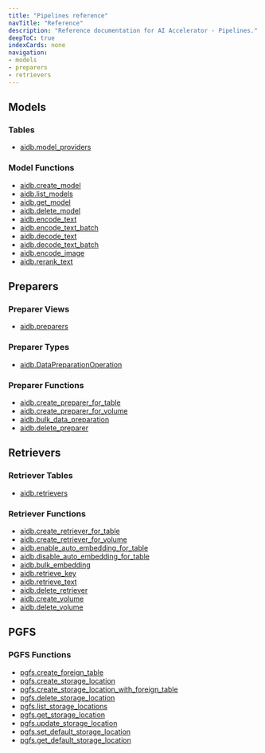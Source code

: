 ```yaml
---
title: "Pipelines reference"
navTitle: "Reference"
description: "Reference documentation for AI Accelerator - Pipelines."
deepToC: true
indexCards: none
navigation:
- models
- preparers
- retrievers
---
```


## Models

### Tables

* [aidb.model_providers](models#aidbmodel_providers)

### Model Functions
* [aidb.create_model](models#aidbcreate_model)
* [aidb.list_models](models#aidblist_models)
* [aidb.get_model](models#aidbget_model)
* [aidb.delete_model](models#aidbdelete_model)
* [aidb.encode_text](models#aidbencode_text)
* [aidb.encode_text_batch](models#aidbencode_text_batch)
* [aidb.decode_text](models#aidbdecode_text)
* [aidb.decode_text_batch](models#aidbdecode_text_batch)
* [aidb.encode_image](models#aidbencode_image)
* [aidb.rerank_text](models#aidbrerank_text)

## Preparers

### Preparer Views

* [aidb.preparers](preparers#aidbpreparers)

### Preparer Types

* [aidb.DataPreparationOperation](preparers#aidbdatapreparationoperation)

### Preparer Functions

* [aidb.create_preparer_for_table](preparers#aidbcreate_preparer_for_table)
* [aidb.create_preparer_for_volume](preparers#aidbcreate_preparer_for_volume)
* [aidb.bulk_data_preparation](preparers#aidbbulk_data_preparation)
* [aidb.delete_preparer](preparers#aidbdelete_preparer)

## Retrievers

### Retriever Tables

* [aidb.retrievers](retrievers#aidbretrievers)

### Retriever Functions

* [aidb.create_retriever_for_table](retrievers#aidbcreate_retriever_for_table)
* [aidb.create_retriever_for_volume](retrievers#aidbcreate_retriever_for_volume)
* [aidb.enable_auto_embedding_for_table](retrievers#aidbenable_auto_embedding_for_table)
* [aidb.disable_auto_embedding_for_table](retrievers#aidbdisable_auto_embedding_for_table)
* [aidb.bulk_embedding](retrievers#aidbbulk_embedding)
* [aidb.retrieve_key](retrievers#aidbretrieve_key)
* [aidb.retrieve_text](retrievers#aidbretrieve_text)
* [aidb.delete_retriever](retrievers#aidbdelete_retriever)
* [aidb.create_volume](retrievers#aidbcreate_volume)
* [aidb.delete_volume](retrievers#aidbdelete_volume)

## PGFS

### PGFS Functions

* [pgfs.create_foreign_table](pgfs#pgfscreate_foreign_table)
* [pgfs.create_storage_location](pgfs#pgfscreate_storage_location)
* [pgfs.create_storage_location_with_foreign_table](pgfs#pgfscreate_storage_location_with_foreign_table)
* [pgfs.delete_storage_location](pgfs#pgfsdelete_storage_location)
* [pgfs.list_storage_locations](pgfs#pgfslist_storage_locations)
* [pgfs.get_storage_location](pgfs#pgfsget_storage_location)
* [pgfs.update_storage_location](pgfs#pgfsupdate_storage_location)
* [pgfs.set_default_storage_location](pgfs#pgfsset_default_storage_location)
* [pgfs.get_default_storage_location](pgfs#pgfsget_default_storage_location)
